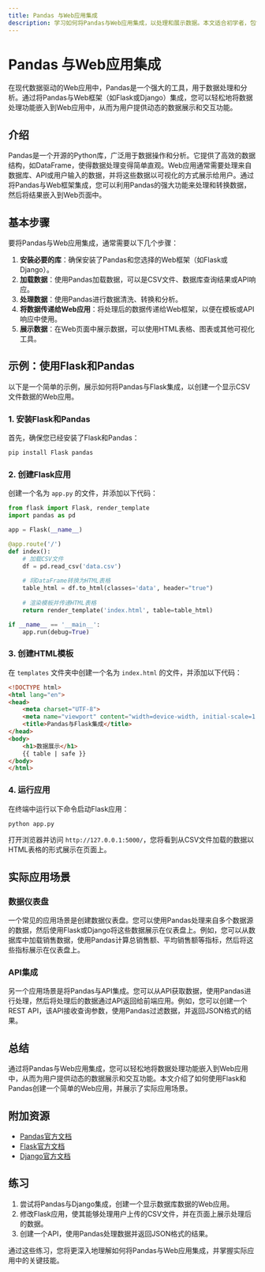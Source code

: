 ```yaml
---
title: Pandas 与Web应用集成
description: 学习如何将Pandas与Web应用集成，以处理和展示数据。本文适合初学者，包含代码示例和实际案例。
---
```


# Pandas 与Web应用集成

在现代数据驱动的Web应用中，Pandas是一个强大的工具，用于数据处理和分析。通过将Pandas与Web框架（如Flask或Django）集成，您可以轻松地将数据处理功能嵌入到Web应用中，从而为用户提供动态的数据展示和交互功能。

## 介绍

Pandas是一个开源的Python库，广泛用于数据操作和分析。它提供了高效的数据结构，如DataFrame，使得数据处理变得简单直观。Web应用通常需要处理来自数据库、API或用户输入的数据，并将这些数据以可视化的方式展示给用户。通过将Pandas与Web框架集成，您可以利用Pandas的强大功能来处理和转换数据，然后将结果嵌入到Web页面中。

## 基本步骤

要将Pandas与Web应用集成，通常需要以下几个步骤：

1. **安装必要的库**：确保安装了Pandas和您选择的Web框架（如Flask或Django）。
2. **加载数据**：使用Pandas加载数据，可以是CSV文件、数据库查询结果或API响应。
3. **处理数据**：使用Pandas进行数据清洗、转换和分析。
4. **将数据传递给Web应用**：将处理后的数据传递给Web框架，以便在模板或API响应中使用。
5. **展示数据**：在Web页面中展示数据，可以使用HTML表格、图表或其他可视化工具。

## 示例：使用Flask和Pandas

以下是一个简单的示例，展示如何将Pandas与Flask集成，以创建一个显示CSV文件数据的Web应用。

### 1. 安装Flask和Pandas

首先，确保您已经安装了Flask和Pandas：

```bash
pip install Flask pandas
```

### 2. 创建Flask应用

创建一个名为 `app.py` 的文件，并添加以下代码：

```python
from flask import Flask, render_template
import pandas as pd

app = Flask(__name__)

@app.route('/')
def index():
    # 加载CSV文件
    df = pd.read_csv('data.csv')
    
    # 将DataFrame转换为HTML表格
    table_html = df.to_html(classes='data', header="true")
    
    # 渲染模板并传递HTML表格
    return render_template('index.html', table=table_html)

if __name__ == '__main__':
    app.run(debug=True)
```

### 3. 创建HTML模板

在 `templates` 文件夹中创建一个名为 `index.html` 的文件，并添加以下代码：

```html
<!DOCTYPE html>
<html lang="en">
<head>
    <meta charset="UTF-8">
    <meta name="viewport" content="width=device-width, initial-scale=1.0">
    <title>Pandas与Flask集成</title>
</head>
<body>
    <h1>数据展示</h1>
    {{ table | safe }}
</body>
</html>
```

### 4. 运行应用

在终端中运行以下命令启动Flask应用：

```bash
python app.py
```

打开浏览器并访问 `http://127.0.0.1:5000/`，您将看到从CSV文件加载的数据以HTML表格的形式展示在页面上。

## 实际应用场景

### 数据仪表盘

一个常见的应用场景是创建数据仪表盘。您可以使用Pandas处理来自多个数据源的数据，然后使用Flask或Django将这些数据展示在仪表盘上。例如，您可以从数据库中加载销售数据，使用Pandas计算总销售额、平均销售额等指标，然后将这些指标展示在仪表盘上。

### API集成

另一个应用场景是将Pandas与API集成。您可以从API获取数据，使用Pandas进行处理，然后将处理后的数据通过API返回给前端应用。例如，您可以创建一个REST API，该API接收查询参数，使用Pandas过滤数据，并返回JSON格式的结果。

## 总结

通过将Pandas与Web应用集成，您可以轻松地将数据处理功能嵌入到Web应用中，从而为用户提供动态的数据展示和交互功能。本文介绍了如何使用Flask和Pandas创建一个简单的Web应用，并展示了实际应用场景。

## 附加资源

- [Pandas官方文档](https://pandas.pydata.org/pandas-docs/stable/)
- [Flask官方文档](https://flask.palletsprojects.com/)
- [Django官方文档](https://docs.djangoproject.com/)

## 练习

1. 尝试将Pandas与Django集成，创建一个显示数据库数据的Web应用。
2. 修改Flask应用，使其能够处理用户上传的CSV文件，并在页面上展示处理后的数据。
3. 创建一个API，使用Pandas处理数据并返回JSON格式的结果。

通过这些练习，您将更深入地理解如何将Pandas与Web应用集成，并掌握实际应用中的关键技能。